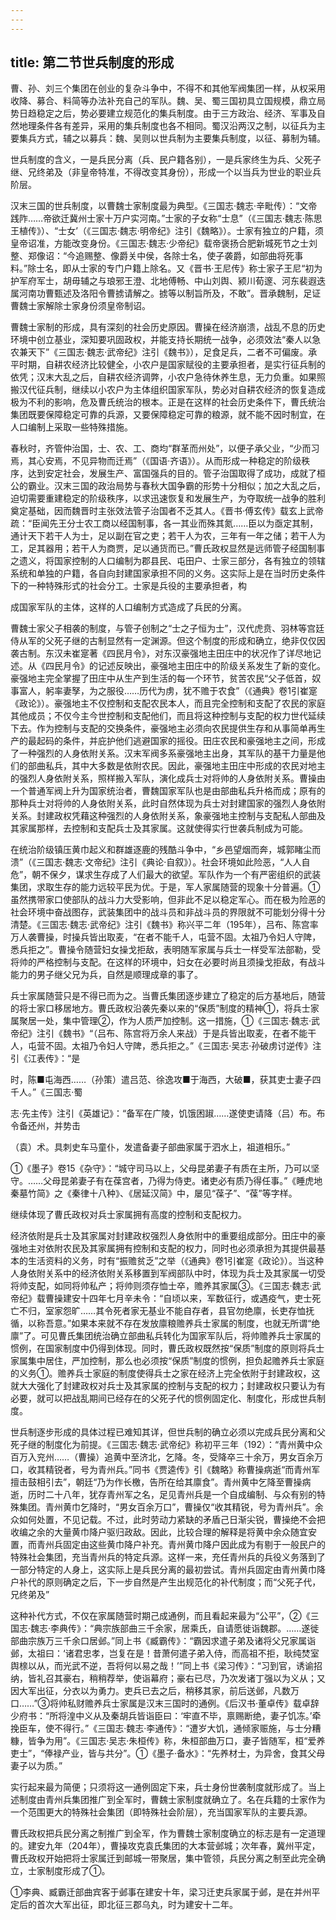 ```yaml
---
---
---
```

title: 第二节世兵制度的形成
---



曹、孙、刘三个集团在创业的复杂斗争中，不得不和其他军阀集团一样，从权采用收降、募合、料简等办法补充自己的军队。魏、吴、蜀三国初具立国规模，鼎立局势日趋稳定之后，势必要建立规范化的集兵制度。由于三方政治、经济、军事及自然地理条件各有差异，采用的集兵制度也各不相同。蜀汉沿两汉之制，以征兵为主要集兵方式，辅之以募兵：魏、吴则以世兵制为主要集兵制度，以征、募制为辅。

世兵制度的含义，一是兵民分离（兵、民户籍各别），一是兵家终生为兵、父死子继、兄终弟及（非皇帝特准，不得改变其身份），形成一个以当兵为世业的职业兵阶层。

汉末三国的世兵制度，以曹魏士家制度最为典型。《三国志·魏志·辛毗传）：“文帝践阼……帝欲迁冀州士家十万户实河南。”士家的子女称“士息”（《三国志·魏志·陈思王植传》）、“士女’（《三国志·魏志·明帝纪》注引《魏略》）。士家有独立的户籍，须皇帝诏准，方能改变身份。《三国志·魏志·少帝纪》载帝褒扬合肥新城死节之士刘整、郑像诏：“今追赐整、像爵关中侯，各除士名，使子袭爵，如部曲将死事料。”除士名，即从士家的专门户籍上除名。又《晋书·王尼传》称士家子王尼“初为护军府军士，胡毋辅之与琅邪王澄、北地傅畅、中山刘舆、颍川荀邃、河东裴遐迭属河南功曹甄述及洛阳令曹掳请解之。掳等以制旨所及，不敢”。晋承魏制，足证曹魏士家解除士家身份须皇帝制诏。

曹魏士家制的形成，具有深刻的社会历史原因。曹操在经济崩溃，战乱不息的历史环境中创立基业，深知要巩固政权，并能支持长期统一战争，必须效法“秦人以急农兼天下”《三国志·魏志·武帝纪》注引《魏书》），足食足兵，二者不可偏废。承平时期，自耕农经济比较健全，小农户是国家赋役的主要承担者，是实行征兵制的依凭；汉末大乱之后，自耕农经济调弊，小农户急待休养生息，无力负重。如果照搬汉代征兵制，继续以小农户为主体组织国家军队，势必对自耕农经济的恢复造成极为不利的影响，危及曹氏统治的根本。正是在这样的社会历史条件下，曹氏统治集团既要保障稳定可靠的兵源，又要保障稳定可靠的粮源，就不能不因时制宜，在人口编制上采取一些特殊措施。

春秋时，齐管仲治国，士、农、工、商均“群革而州处”，以便子承父业，“少而习焉，其心安焉，不见异物而迁焉”（《国语·齐语》）。从而形成一种稳定的阶级秩序，达到安定社会，发展生产、富国强兵的目的。管子治国取得了成功，成就了桓公的霸业。汉末三国的政治局势与春秋大国争霸的形势十分相似；加之大乱之后，迫切需要重建稳定的阶级秩序，以求迅速恢复和发展生产，为夺取统一战争的胜利奠定基础，因而魏晋时主张效法管子治国者不乏其人。《晋书·傅玄传》载玄上武帝疏：“臣闻先王分士农工商以经国制事，各一其业而殊其氮……臣以为亟定其制，通计天下若干人为士，足以副在官之吏；若干人为农，三年有一年之储；若干人为工，足其器用；若干人为商贾，足以通货而已。”曹氏政权显然是远师管子经国制事之遗义，将国家控制的人口编制为郡县民、屯田户、士家三部分，各有独立的领辖系统和单独的户籍，各自向封建国家承担不同的义务。这实际上是在当时历史条件下的一种特殊形式的社会分工。士家是兵役的主要承担者，构

成国家军队的主体，这样的人口编制方式造成了兵民的分离。

曹魏士家父子相袭的制度，与管子创制之“士之子恒为士”，汉代虎贲、羽林等宫廷侍从军的父死子继的古制显然有一定渊源。但这个制度的形成和确立，绝非仅仅因袭古制。东汉未崔寔著《四民月令》，对东汉豪强地主田庄中的状况作了详尽地记述。从《四民月令》的记述反映出，豪强地主田庄中的阶级关系发生了新的变化。豪强地主完全掌握了田庄中从生产到生活的每一个环节，贫苦农民“父子低首，奴事富人，躬率妻孥，为之服役……历代为虏，犹不赡于农食”（《通典》卷1引崔寔《政论》）。豪强地主不仅控制和支配农民本人，而且完全控制和支配了农民的家庭其他成员；不仅今主今世控制和支配他们，而且将这种控制与支配的权力世代延续下去。作为控制与支配的交换条件，豪强地主必须向农民提供生存和从事简单再生产的最起码的条件，并庇护他们逃避国家的摇役。田庄农民和豪强地主之间，形成了一种强烈的人身依附关系。汉末军阀多系豪强地主出身，其军队的基干力量是他们的部曲私兵，其中大多数是依附农民。因此，豪强地主田庄中形成的农民对地主的强烈人身依附关系，照样搬入军队，演化成兵士对将帅的人身依附关系。曹操由一个普通军阀上升为国家统治者，曹魏国家军队也是由部曲私兵升格而成；原有的那种兵士对将帅的人身依附关系，此时自然体现为兵士对封建国家的强烈人身依附关系。封建政权凭藉这种强烈的人身依附关系，象豪强地主控制与支配私人部曲及其家属那样，去控制和支配兵士及其家属。这就使得实行世袭兵制成为可能。

在统治阶级镇压黄巾起义和群雄逐鹿的残酷斗争中，“乡邑望烟而奔，城郭睹尘而溃”（《三国志·魏志·文帝纪》注引《典论·自叙》）。社会环境如此险恶，“人人自危”，朝不保夕，谋求生存成了人们最大的欲望。军队作为一个有严密组织的武装集团，求取生存的能力远较平民为优。于是，军人家属随营的现象十分普遍。①虽然携带家口使部队的战斗力大受影响，但非此不足以稳定军心。而在极为险恶的社会环境中奋战图存，武装集团中的战斗员和非战斗员的界限就不可能划分得十分清楚。《三国志·魏志·武帝纪》注引《魏书》称兴平二年（195年），吕布、陈宫率万人袭曹操，时操兵皆出取麦，“在者不能千人，屯营不固。太祖乃令妇人守陴，悉兵拒之”。曹操令随营妇女操戈拒敌，表明随军家属与兵士一样受军法部勒，受将帅的严格控制与支配。在这样的环境中，妇女在必要时尚且须操戈拒敌，有战斗能力的男子继父兄为兵，自然是顺理成章的事了。

兵士家属随营只是不得已而为之。当曹氏集团逐步建立了稳定的后方基地后，随营的将士家口移居地方。曹氏政权沿袭先秦以来的“保质”制度的精神①，将兵士家属聚居一处，集中管理②，作为人质严加控制。这一措施，①《三国志·魏志·武帝纪》注引《魏书》“（吕布、陈宫将万余人来战）于是兵皆出取麦，在者不能干人，屯营不固。太祖乃令妇人守陴，悉兵拒之。”《三国志·吴志·孙破虏讨逆传》注引《江表传》：“是

时，陈■屯海西……（孙策）遣吕范、徐逸攻■于海西，大破■，获其吏士妻子四千人。”《三国志·蜀

志·先主传》注引《英雄记》：“备军在广陵，饥饿困踧……遂使吏请降（吕）布。布令备还州，并势击

（袁）术。具刺史车马童仆，发遣备妻子部曲家属于泗水上，祖道相乐。”

①《墨子》卷15《杂守》：“城守司马以上，父母昆弟妻子有质在主所，乃可以坚守。……父母昆弟妻子有在葆宫者，乃得为侍吏。诸吏必有质乃得任事。”《睡虎地秦墓竹简》之《秦律十八种》、《居延汉简》中，屡见“葆子”、“葆”等字样。

继续体现了曹氏政权对兵士家属拥有高度的控制和支配权力。

经济依附是兵士及其家属对封建政权强烈人身依附中的重要组成部分。田庄中的豪强地主对依附农民及其家属拥有控制和支配的权力，同时也必须承担为其提供最基本的生活资料的义务，时有“振赡贫乏”之举（《通典》卷1引崔寔《政论》）。当这种人身依附关系中的经济依附关系移置到军阀部队中时，体现为兵士及其家属一切受将帅支配，如同将帅私产；将帅则须存恤士卒，赡养其家属③。《三国志·魏志·武帝纪》载曹操建安十四年七月辛未令：“自顷以来，军数征行，或遇疫气，吏士死亡不归，室家怨旷……其令死者家无基业不能自存者，县官勿绝廪，长吏存恤抚循，以称吾意。”如果本来就不存在发放廪粮赡养兵士家属的制度，也就无所谓“绝廪”了。可见曹氏集团统治确立部曲私兵转化为国家军队后，将帅赡养兵士家属的惯例，在国家制度中仍得到体现。同时，曹氏政权既然按“保质”制度的原则将兵士家属集中居住，严加控制，那么也必须按“保质”制度的惯例，担负起赡养兵士家庭的义务①。赡养兵士家庭的制度使得兵士之家在经济上完全依附于封建政权，这就大大强化了封建政权对兵士及其家属的控制与支配的权力；封建政权只要认为有必要，就可以把战乱期间已经存在的父死子代的惯例固定化、制度化，形成世兵制度。

世兵制逐步形成的具体过程已难知其详，但世兵制的确立必须以完成兵民分离和父死子继的制度化为前提。《三国志·魏志·武帝纪》称初平三年（192）：“青州黄中众百万入兖州……（曹操）追黄中至济北，乞降。冬，受降卒三十余万，男女百余万口，收其精锐者，号为青州兵。”同书《贾逵传》引《魏略》称曹操病逝“而青州军擅击鼓相引去”，朝廷“乃为作长檄，告所在给其廪食”。青州黄中乞降至曹操病逝，历时二十八年，犹存青州军之名，足见青州兵是一个自成编制、与众有别的特殊集团。青州黄巾乞降时，“男女百余万口”，曹操仅“收其精锐，号为青州兵”。余众如何处置，不见记载。不过，此时劳动力紧缺的矛盾己日渐尖锐，曹操绝不会把收编之余的大量黄巾降户驱归政敌。因此，比较合理的解释是将黄中余众随宜安置，而青州兵固定由这些黄巾降户补充。青州黄巾降户因此成为有剔于一般民户的特殊社会集团，充当青州兵的特定兵源。这样一来，充任青州兵的兵役义务落到了一部分特定的人身上，这实际上是兵民分离的最初尝试。青州兵固定由青州黄巾降户补代的原则确定之后，下一步自然是产生出规范化的补代制度；而“父死子代，兄终弟及”

这种补代方式，不仅在家属随营时期己成通例，而且看起来最为“公平”，②《三国志·魏志·李典传》：“典宗族部曲三千余家，居乘氏，自请愿徙诣魏郡。……遂徙部曲宗族万三千余口居邺。”同上书《臧霸传》：“霸因求遣子弟及诸将父兄家属诣邺，太祖曰：‘诸君忠孝，岂复在是！昔萧何遣子弟入侍，而高祖不拒，耿纯焚室舆榇以从，而光武不逆，吾将何以易之哉！’”同上书《梁习传》：“习到官，诱谕招纳，皆礼召其豪右，稍稍荐举，使诣幕府；豪右已尽，乃次发诸丁强以为义从；又因大军出征，分衣以为勇力。吏兵已去之后，稍移其家，前后送邺，凡数万口……”③将帅私财赡养兵士家属是汉末三国时的通例。《后汉书·董卓传》载卓辞少府书：“所将湟中义从及秦胡兵皆诣臣曰：‘牢直不毕，禀赐断绝，妻子饥冻。’牵挽臣车，使不得行。”《三国志·魏志·李通传》：“遭岁大饥，通倾家赈施，与士分糟糠，皆争为用”。《三国志·吴志·朱桓传》称，朱桓部曲万口，妻子皆随军，桓“爱养吏士”，“俸禄产业，皆与共分”。①《墨子·备水》：“先养材士，为异舍，食其父母妻子以为质。”

实行起来最为简便；只须将这一通例固定下来，兵士身份世袭制度就形成了。当上述制度由青州兵集团推广到全军时，曹魏士家制度就确立了。名在兵籍的士家作为一个范围更大的特殊社会集团（即特殊社会阶层），充当国家军队的主要兵源。

曹氏政权把兵民分离之制推广到全军，作为曹魏士家制度确立的标志是有一定道理的。建安九年（204年），曹操攻克袁氏集团的大本营邺城；次年春，冀州平定，曹氏政权开始把将士家属迁到邮城一带聚居，集中管领，兵民分离之制至此完全确立，士家制度形成了①。

①李典、臧霸迁部曲宾客于邺事在建安十年，梁习迁吏兵家属于邺，是在并州平定后的首次大军出征，即北征三郡乌丸，时为建安十二年。